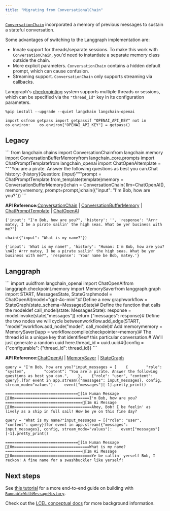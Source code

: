 ```yaml
---
title: "Migrating from ConversationalChain"
---
```


[`ConversationChain`](https://python.langchain.com/api_reference/langchain/chains/langchain.chains.conversation.base.ConversationChain.html) incorporated a memory of previous messages to sustain a stateful conversation.

Some advantages of switching to the Langgraph implementation are:

* Innate support for threads/separate sessions. To make this work with `ConversationChain`, you'd need to instantiate a separate memory class outside the chain.
* More explicit parameters. `ConversationChain` contains a hidden default prompt, which can cause confusion.
* Streaming support. `ConversationChain` only supports streaming via callbacks.

Langgraph's [checkpointing](https://langchain-ai.github.io/langgraph/how-tos/persistence/) system supports multiple threads or sessions, which can be specified via the `"thread_id"` key in its configuration parameters.

```
%pip install --upgrade --quiet langchain langchain-openai
```

```
import osfrom getpass import getpassif "OPENAI_API_KEY" not in os.environ:    os.environ["OPENAI_API_KEY"] = getpass()
```

## Legacy

<Accordion title="Details">
  ```
  from langchain.chains import ConversationChainfrom langchain.memory import ConversationBufferMemoryfrom langchain_core.prompts import ChatPromptTemplatefrom langchain_openai import ChatOpenAItemplate = """You are a pirate. Answer the following questions as best you can.Chat history: {history}Question: {input}"""prompt = ChatPromptTemplate.from_template(template)memory = ConversationBufferMemory()chain = ConversationChain(    llm=ChatOpenAI(),    memory=memory,    prompt=prompt,)chain({"input": "I'm Bob, how are you?"})
  ```

  **API Reference:**[ConversationChain](https://python.langchain.com/api_reference/langchain/chains/langchain.chains.conversation.base.ConversationChain.html) | [ConversationBufferMemory](https://python.langchain.com/api_reference/langchain/memory/langchain.memory.buffer.ConversationBufferMemory.html) | [ChatPromptTemplate](https://python.langchain.com/api_reference/core/prompts/langchain_core.prompts.chat.ChatPromptTemplate.html) | [ChatOpenAI](https://python.langchain.com/api_reference/openai/chat_models/langchain_openai.chat_models.base.ChatOpenAI.html)

  ```
  {'input': "I'm Bob, how are you?", 'history': '', 'response': "Arrr matey, I be a pirate sailin' the high seas. What be yer business with me?"}
  ```

  ```
  chain({"input": "What is my name?"})
  ```

  ```
  {'input': 'What is my name?', 'history': "Human: I'm Bob, how are you?\nAI: Arrr matey, I be a pirate sailin' the high seas. What be yer business with me?", 'response': 'Your name be Bob, matey.'}
  ```
</Accordion>

## Langgraph

<Accordion title="Details">
  ```
  import uuidfrom langchain_openai import ChatOpenAIfrom langgraph.checkpoint.memory import MemorySaverfrom langgraph.graph import START, MessagesState, StateGraphmodel = ChatOpenAI(model="gpt-4o-mini")# Define a new graphworkflow = StateGraph(state_schema=MessagesState)# Define the function that calls the modeldef call_model(state: MessagesState):    response = model.invoke(state["messages"])    return {"messages": response}# Define the two nodes we will cycle betweenworkflow.add_edge(START, "model")workflow.add_node("model", call_model)# Add memorymemory = MemorySaver()app = workflow.compile(checkpointer=memory)# The thread id is a unique key that identifies# this particular conversation.# We'll just generate a random uuid here.thread_id = uuid.uuid4()config = {"configurable": {"thread_id": thread_id}}
  ```

  **API Reference:**[ChatOpenAI](https://python.langchain.com/api_reference/openai/chat_models/langchain_openai.chat_models.base.ChatOpenAI.html) | [MemorySaver](https://langchain-ai.github.io/langgraph/reference/checkpoints/#langgraph.checkpoint.memory.MemorySaver) | [StateGraph](https://langchain-ai.github.io/langgraph/reference/graphs/#langgraph.graph.state.StateGraph)

  ```
  query = "I'm Bob, how are you?"input_messages = [    {        "role": "system",        "content": "You are a pirate. Answer the following questions as best you can.",    },    {"role": "user", "content": query},]for event in app.stream({"messages": input_messages}, config, stream_mode="values"):    event["messages"][-1].pretty_print()
  ```

  ```
  ================================[1m Human Message [0m=================================I'm Bob, how are you?==================================[1m Ai Message [0m==================================Ahoy, Bob! I be feelin' as lively as a ship in full sail! How be ye on this fine day?
  ```

  ```
  query = "What is my name?"input_messages = [{"role": "user", "content": query}]for event in app.stream({"messages": input_messages}, config, stream_mode="values"):    event["messages"][-1].pretty_print()
  ```

  ```
  ================================[1m Human Message [0m=================================What is my name?==================================[1m Ai Message [0m==================================Ye be callin' yerself Bob, I reckon! A fine name for a swashbuckler like yerself!
  ```
</Accordion>

## Next steps

See [this tutorial](/src/oss/tutorials/chatbot) for a more end-to-end guide on building with [`RunnableWithMessageHistory`](https://python.langchain.com/api_reference/core/runnables/langchain_core.runnables.history.RunnableWithMessageHistory.html).

Check out the [LCEL conceptual docs](/src/oss/concepts/lcel) for more background information.
